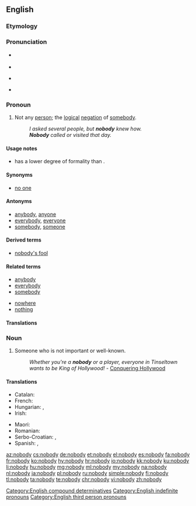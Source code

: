 ==English==

===Etymology===
{{compound|no|body|lang=en}}

===Pronunciation===
* {{a|UK}} {{IPA|/ˈnəʊ.bɒ.di/|lang=en}}
* {{audio|En-uk-nobody.ogg|Audio (UK)|lang=en}}
* {{a|US}} {{IPA|/ˈnoʊ.bə.di/|/ˈnoʊ.bɑ.di/|lang=en}}
* {{audio|en-us-nobody.ogg|Audio (US)|lang=en}}

===Pronoun===
{{en-pron}}

# Not any [[person]]; the [[logical]] [[negation]] of [[somebody]].
#: ''I asked several people, but '''nobody''' knew how.''
#: '''''Nobody''' called or visited that day.''

====Usage notes====
* {{term|nobody|Nobody}} has a lower degree of formality than {{term|no one}}.

====Synonyms====
* [[no one]]

====Antonyms====
* [[anybody]], [[anyone]]
* [[everybody]], [[everyone]]
* [[somebody]], [[someone]]

====Derived terms====
* [[nobody's fool]]

====Related terms====
{{rel-top|Terms related to ''nobody''}}
* [[anybody]]
* [[everybody]]
* [[somebody]]
{{rel-mid}}
* [[nowhere]]
* [[nothing]]
{{rel-bottom}}

====Translations====
{{trans-see|not any person; the logical negation of somebody|no one}}

===Noun===
{{en-noun|nobodies}}

# Someone who is not important or well-known.
#: ''Whether you're a '''nobody''' or a player, everyone in Tinseltown wants to be King of Hollywood!'' - [http://www.conqueringhollywood.com/ Conquering Hollywood]

====Translations====
{{trans-top|unimportant person}}
* Catalan: {{t|ca|ningú|m|f}}
* French: {{t+|fr|moins-que-rien|m}}
* Hungarian: {{t+|hu|senki}}, {{t|hu|nímand}}
* Irish: {{t|ga|neamhdhuine|m}}
{{trans-mid}}
* Maori: {{t|mi|kurumetometo}}
* Romanian: {{t+|ro|nimeni}}
* Serbo-Croatian: {{t|sh|нико и ништа|m|tr=niko i ništa|sc=Cyrl}},  {{t|sh|нико|m|tr=niko|sc=Cyrl}}
* Spanish: {{t+|es|don nadie|m}}, {{t+|es|pelagatos|m|f}}
{{trans-bottom}}

[[Category:English compound determinatives]]
[[Category:English indefinite pronouns]]
[[Category:English third person pronouns]]

[[az:nobody]]
[[cs:nobody]]
[[de:nobody]]
[[et:nobody]]
[[el:nobody]]
[[es:nobody]]
[[fa:nobody]]
[[fr:nobody]]
[[ko:nobody]]
[[hy:nobody]]
[[hr:nobody]]
[[io:nobody]]
[[kk:nobody]]
[[ku:nobody]]
[[li:nobody]]
[[hu:nobody]]
[[mg:nobody]]
[[ml:nobody]]
[[my:nobody]]
[[na:nobody]]
[[nl:nobody]]
[[ja:nobody]]
[[pl:nobody]]
[[ru:nobody]]
[[simple:nobody]]
[[fi:nobody]]
[[tl:nobody]]
[[ta:nobody]]
[[te:nobody]]
[[chr:nobody]]
[[vi:nobody]]
[[zh:nobody]]